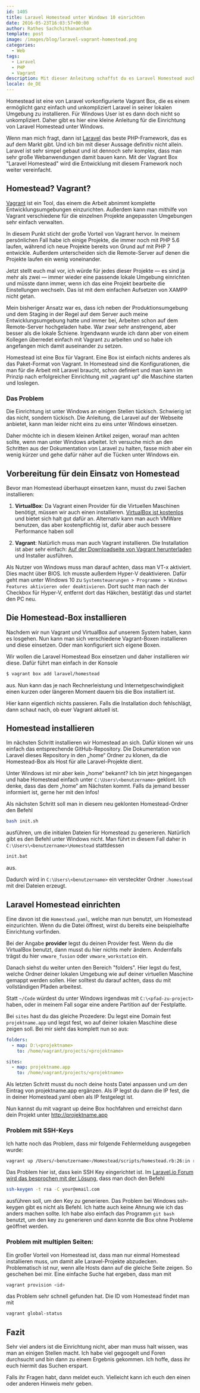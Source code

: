 ```yaml
---
id: 1405
title: Laravel Homestead unter Windows 10 einrichten
date: 2016-05-23T16:03:57+00:00
author: Rathes Sachchithananthan
template: post
image: /images/blog/laravel-vagrant-homestead.png
categories:
  - Web
tags:
  - Laravel
  - PHP
  - Vagrant
description: Mit dieser Anleitung schaffst du es Laravel Homestead auch ganz einfach unter Windows 10 einzurichten.
locale: de_DE
---
```


Homestead ist eine von Laravel vorkonfigurierte Vagrant Box, die es einem ermöglicht ganz einfach und unkompliziert Laravel in seiner lokalen Umgebung zu installieren. Für Windows User ist es dann doch nicht so unkompliziert. Daher gibt es hier eine kleine Anleitung für die Einrichtung von Laravel Homestead unter Windows.

<!--more-->

Wenn man mich fragt, dann ist [Laravel](https://laravel.com) das beste PHP-Framework, das es auf dem Markt gibt. Und ich bin mit dieser Aussage definitiv nicht allein. Laravel ist sehr simpel gebaut und ist dennoch sehr komplex, dass man sehr große Webanwendungen damit bauen kann. Mit der Vagrant Box "Laravel Homestead" wird die Entwicklung mit diesem Framework noch weiter vereinfacht.

## Homestead? Vagrant?

[Vagrant](https://www.vagrantup.com) ist ein Tool, das einem die Arbeit abnimmt komplette Entwicklungsumgebungen einzurichten. Außerdem kann man mithilfe von Vagrant verschiedene für die einzelnen Projekte angepassten Umgebungen sehr einfach verwalten.

In diesem Punkt sticht der große Vorteil von Vagrant hervor. In meinem persönlichen Fall habe ich einige Projekte, die immer noch mit PHP 5.6 laufen, während ich neue Projekte bereits von Grund auf mit PHP 7 entwickle. Außerdem unterscheiden sich die Remote-Server auf denen die Projekte laufen ein wenig voneinander.

Jetzt stellt euch mal vor, ich würde für jedes dieser Projekte — es sind ja mehr als zwei — immer wieder eine passende lokale Umgebung einrichten und müsste dann immer, wenn ich das eine Projekt bearbeite die Einstellungen wechseln. Das ist mit dem einfachen Aufsetzen von XAMPP nicht getan.

Mein bisheriger Ansatz war es, dass ich neben der Produktionsumgebung und dem Staging in der Regel auf dem Server auch meine Entwicklungsumgebung hatte und immer bei, Arbeiten schon auf dem Remote-Server hochgeladen habe. War zwar sehr anstrengend, aber besser als die lokale Schiene. Irgendwann wurde ich dann aber von einem Kollegen überredet einfach mit Vagrant zu arbeiten und so habe ich angefangen mich damit auseinander zu setzen.

Homestead ist eine Box für Vagrant. Eine Box ist einfach nichts anderes als das Paket-Format von Vagrant. In Homestead sind die Konfigurationen, die man für die Arbeit mit Laravel braucht, schon definiert und man kann im Prinzip nach erfolgreicher Einrichtung mit „vagrant up“ die Maschine starten und loslegen.

### Das Problem

Die Einrichtung ist unter Windows an einigen Stellen tückisch. Schwierig ist das nicht, sondern tückisch. Die Anleitung, die Laravel auf der Webseite anbietet, kann man leider nicht eins zu eins unter Windows einsetzen.

Daher möchte ich in diesem kleinen Artikel zeigen, worauf man achten sollte, wenn man unter Windows arbeitet. Ich versuche mich an den Schritten aus der Dokumentation von Laravel zu halten, fasse mich aber ein wenig kürzer und gehe dafür näher auf die Tücken unter Windows ein.

## Vorbereitung für dein Einsatz von Homestead

Bevor man Homestead überhaupt einsetzen kann, musst du zwei Sachen installieren:

1. **VirtualBox**:
   Da Vagrant einen Provider für die Virtuellen Maschinen benötigt, müssen wir auch einen installieren. [VirtualBox ist kostenlos](https://www.virtualbox.org/) und bietet sich halt gut dafür an. Alternativ kann man auch VMWare benutzen, das aber kostenpflichtig ist, dafür aber auch bessere Performance haben soll

2. **Vagrant**:
   Natürlich muss man auch Vagrant installieren. Die Installation ist aber sehr einfach: [Auf der Downloadseite von Vagrant herunterladen](https://www.vagrantup.com/downloads.html) und Installer ausführen.

Als Nutzer von Windows muss man darauf achten, dass man VT-x aktiviert. Dies macht über BIOS. Ich musste außerdem Hyper-V deaktivieren. Dafür geht man unter Windows 10 zu `Systemsteuerungen > Programme > Windows Features aktivieren oder deaktivieren`. Dort sucht man nach der Checkbox für Hyper-V, entfernt dort das Häkchen, bestätigt das und startet den PC neu.

## Die Homestead-Box installieren

Nachdem wir nun Vagrant und VirtualBox auf unserem System haben, kann es losgehen. Nun kann man sich verschiedene Vagrant-Boxen installieren und diese einsetzen. Oder man konfiguriert sich eigene Boxen.

Wir wollen die Laravel Homestead Box einsetzen und daher installieren wir diese. Dafür führt man einfach in der Konsole

```bash
$ vagrant box add laravel/homestead
```

aus. Nun kann das je nach Rechnerleistung und Internetgeschwindigkeit einen kurzen oder längeren Moment dauern bis die Box installiert ist.

Hier kann eigentlich nichts passieren. Falls die Installation doch fehlschlägt, dann schaut nach, ob euer Vagrant aktuell ist.

## Homestead installieren

Im nächsten Schritt installieren wir Homestead an sich. Dafür klonen wir uns einfach das entsprechende GitHub-Repository. Die Dokumentation von Laravel dieses Repository in den „home“ Ordner zu klonen, da die Homestead-Box als Host für alle Laravel-Projekte dient.

Unter Windows ist mir aber kein „home“ bekannt? Ich bin jetzt hingegangen und habe Homestead einfach unter `C:\Users\<benutzername>` geklont. Ich denke, dass das dem „home“ am Nächsten kommt. Falls da jemand besser informiert ist, gerne her mit den Infos!

Als nächsten Schritt soll man in diesem neu geklonten Homestead-Ordner den Befehl

```bash
bash init.sh
```

ausführen, um die initialen Dateien für Homestead zu generieren. Natürlich gibt es den Befehl unter Windows nicht. Man führt in diesem Fall daher in `C:\Users\<benutzername>\Homestead` stattdessen

```bash
init.bat
```

aus.

Dadurch wird in `C:\Users\<benutzername>` ein versteckter Ordner `.homestead` mit drei Dateien erzeugt.

## Laravel Homestead einrichten

Eine davon ist die `Homestead.yaml`, welche man nun benutzt, um Homestead einzurichten. Wenn du die Datei öffnest, wirst du bereits eine beispielhafte Einrichtung vorfinden.

Bei der Angabe **provider** legst du deinen Provider fest. Wenn du die VirtualBox benutzt, dann musst du hier nichts mehr ändern. Andernfalls trägst du hier `vmware_fusion` oder `vmware_workstation` ein.

Danach siehst du weiter unten den Bereich "folders". Hier legst du fest, welche Ordner deiner lokalen Umgebung wie auf deiner virtuellen Maschine gemappt werden sollen. Hier solltest du darauf achten, dass du mit vollständigen Pfaden arbeitest.

Statt `~/Code` würdest du unter Windows irgendwas mit `C:\<pfad-zu-project>` haben, oder in meinem Fall sogar eine andere Partition auf der Festplatte.

Bei `sites` hast du das gleiche Prozedere: Du legst eine Domain fest `projektname.app` und legst fest, wo auf deiner lokalen Maschine diese zeigen soll. Bei mir sieht das komplett nun so aus:

```yaml
folders:
  - map: D:\<projektname>
    to: /home/vagrant/projects/<projektname>

sites:
  - map: projektname.app
    to: /home/vagrant/projects/<projektname>
```

Als letzten Schritt musst du noch deine hosts Datei anpassen und um den Eintrag von projektname.app ergänzen. Als IP legst du dann die IP fest, die in deiner Homestead.yaml oben als IP festgelegt ist.

Nun kannst du mit vagrant up deine Box hochfahren und erreichst dann dein Projekt unter http://projektname.app

### Problem mit SSH-Keys

Ich hatte noch das Problem, dass mir folgende Fehlermeldung ausgegeben wurde:

```bash
vagrant up /Users/<benutzername>/Homestead/scripts/homestead.rb:26:in read: No such file or directory - /Users/<benutzername>/.ssh/id_rsa.pub (Errno::ENOENT)
```

Das Problem hier ist, dass kein SSH Key eingerichtet ist. Im [Laravel.io Forum wird das besprochen mit der Lösung](http://laravel.io/forum/06-04-2014-problem-launching-vagrant-on-homestead), dass man doch den Befehl

```bash
ssh-keygen -t rsa -C your@email.com
```

ausführen soll, um den Key zu generieren. Das Problem bei Windows ssh-keygen gibt es nicht als Befehl. Ich hatte auch keine Ahnung wie ich das anders machen sollte. Ich habe also einfach das Programm `git bash` benutzt, um den key zu generieren und dann konnte die Box ohne Probleme geöffnet werden.

### Problem mit multiplen Seiten:

Ein großer Vorteil von Homestead ist, dass man nur einmal Homestead installieren muss, um damit alle Laravel-Projekte abzudecken. Problematisch ist nur, wenn alle Hosts dann auf die gleiche Seite zeigen. So geschehen bei mir. Eine einfache Suche hat ergeben, dass man mit

```bash
vagrant provision <id>
```

das Problem sehr schnell gefunden hat. Die ID vom Homestead findet man mit

```bash
vagrant global-status
```

## Fazit

Sehr viel anders ist die Einrichtung nicht, aber man muss halt wissen, was man an einigen Stellen macht. Ich habe viel gegoogelt und Foren durchsucht und bin dann zu einem Ergebnis gekommen. Ich hoffe, dass ihr euch hiermit das Suchen erspart.

Falls ihr Fragen habt, dann meldet euch. Vielleicht kann ich euch den einen oder anderen Hinweis mehr geben.
